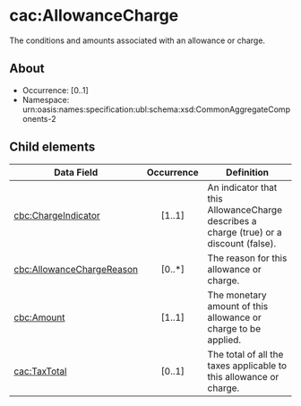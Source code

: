 # cac:AllowanceCharge
The conditions and amounts associated with an allowance or charge.

## About
* Occurrence: [0..1]
* Namespace: urn:oasis:names:specification:ubl:schema:xsd:CommonAggregateComponents-2

## Child elements

| Data Field                                        | Occurrence | Definition |
|---------------------------------------------------|:----------:|------------|
| [cbc:ChargeIndicator](./ChargeIndicator.mdx)      |   [1..1]   | An indicator that this AllowanceCharge describes a charge (true) or a discount (false). |
| [cbc:AllowanceChargeReason](./AllowanceChargeReason.mdx)         | [0..*] | The reason for this allowance or charge. |
| [cbc:Amount](./Amount.mdx)                                       | [1..1] | The monetary amount of this allowance or charge to be applied. |
| [cac:TaxTotal](./TaxTotal.mdx)                                   | [0..1] | The total of all the taxes applicable to this allowance or charge. |
